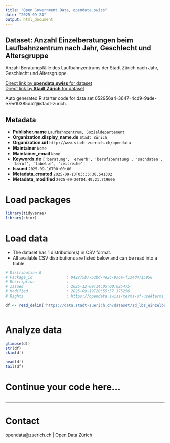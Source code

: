 ```yaml
---
title: "Open Government Data, opendata.swiss"
date: "2025-09-24"
output: html_document
---
```


## Dataset: Anzahl Einzelberatungen beim Laufbahnzentrum nach Jahr, Geschlecht und Altersgruppe

Anzahl Beratungsfälle des Laufbahnzentrums der Stadt Zürich nach Jahr, Geschlecht und Altersgruppe.

[Direct link by **opendata.swiss** for dataset](https://opendata.swiss/de/dataset/anzahl-einzelberatungen-beim-laufbahnzentrum-nach-jahr-geschlecht-und-altersgruppe)<br>
[Direct link by **Stadt Zürich** for dataset](https://data.stadt-zuerich.ch/dataset/sd_lbz_einzelberatungen_alter_geschlecht_jahr)

Auto generated R starter code for data set 052956a4-3647-4cd9-9ade-e7ee10385db2@stadt-zurich.

## Metadata

- **Publisher.name** `Laufbahnzentrum, Sozialdepartement`
- **Organization.display_name.de** `Stadt Zürich`
- **Organization.url** `http://www.stadt-zuerich.ch/opendata`
- **Maintainer** `None`
- **Maintainer_email** `None`
- **Keywords.de** `['beratung', 'erwerb', 'berufsberatung', 'sachdaten', 'beruf', 'tabelle', 'zeitreihe']`
- **Issued** `2025-09-10T00:00:00`
- **Metadata_created** `2025-09-13T03:35:30.541302`
- **Metadata_modified** `2025-09-20T04:49:21.719606`


# Load packages

```r

library(tidyverse)
library(skimr)

```

# Load data

-   The dataset has 1 distribution(s) in CSV format.
-   All available CSV distributions are listed below and can be read into a tibble.

```r

# Distribution 0
# Package_id               : 042275b7-52bd-4e2c-936a-f134d4715958
# Description              : 
# Issued                   : 2025-12-09T14:05:00.025475
# Modified                 : 2025-09-19T20:55:57.375256
# Rights                   : https://opendata.swiss/terms-of-use#terms_open

df <- read_delim('https://data.stadt-zuerich.ch/dataset/sd_lbz_einzelberatungen_alter_geschlecht_jahr/download/sd_lbz_einzelberatungen_alter_geschlecht_jahr.csv')



```

# Analyze data

```r

glimpse(df)
str(df)
skim(df)

head(df)
tail(df)

```

# Continue your code here...

```r

```

------------------------------------------------------------------------

# Contact

opendata@zuerich.ch | Open Data Zürich
